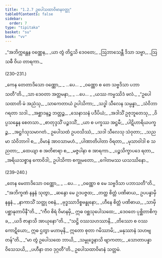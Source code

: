 ```yaml
---
title: "1.2.7 ဥပေါသထာဝိမာနဝတ္ထု"
tableOfContents: false
sidebar:
  order: 7
type: "tipitaka"
basket: "su"
book: "vv"
---
```



<DynamicBreadcrumb />

<Division number="229" book="vv" e="ch" v="19" p="29">

<Paragraph number="255" type="verses" book="vv">
_“အဘိက္ကန္တေန ဝဏ္ဏေန,_  
_ယာ တွံ တိဋ္ဌသိ ဒေဝတေ;_  
_ဩဘာသေန္တီ ဒိသာ သဗ္ဗာ,_  
_ဩသဓီ ဝိယ တာရကာ._  


(230–231.)
</Paragraph>

<Paragraph number="256" type="verses" book="vv">
_ကေန တေတာဒိသော ဝဏ္ဏော,_  
_ …ပေ… _  
_ဝဏ္ဏော စ တေ သဗ္ဗဒိသာ ပဘာသတီ”တိ._  

</Paragraph>

</Division>
<Division number="232" book="vv" e="ch" v="19" p="29">

<Paragraph number="257" type="verses" book="vv">
_သာ ဒေဝတာ အတ္တမနာ,_  
_ …ပေ… _  
_ယဿ ကမ္မဿိဒံ ဖလံ._  

</Paragraph>

</Division>
<Division number="233" book="vv" e="ch" v="19" p="29">

<Paragraph number="258" type="verses" book="vv">
_“ဥပေါသထာတိ မံ အညံသု,_  
_သာကေတာယံ ဥပါသိကာ;_  
_သဒ္ဓါ သီလေန သမ္ပန္နာ,_  
_သံဝိဘာဂရတာ သဒါ._  

</Paragraph>

</Division>
<Division number="234" book="vv" e="ch" v="19" p="29">

<Paragraph number="259" type="verses" book="vv">
_အစ္ဆာဒနဉ္စ ဘတ္တဉ္စ,_  
_သေနာသနံ ပဒီပိယံ;_  
_အဒါသိံ ဥဇုဘူတေသု,_  
_ဝိပ္ပသန္နေန စေတသာ._  

</Paragraph>

</Division>
<Division number="235" book="vv" e="ch" v="19" p="29">

<Paragraph number="260" type="verses" book="vv">
_စာတုဒ္ဒသိံ ပဉ္စဒသိံ,_  
_ယာ စ ပက္ခဿ အဋ္ဌမီ;_  
_ပါဋိဟာရိယပက္ခဉ္စ,_  
_အဋ္ဌင်္ဂသုသမာဂတံ._  

</Paragraph>

</Division>
<Division number="236" book="vv" e="ch" v="19" p="29">

<Paragraph number="261" type="verses" book="vv">
ဥပေါသထံ ဥပဝသိဿံ,_  
_သဒါ သီလေသု သံဝုတာ;_  
_သညမာ သံဝိဘာဂါ စ,_  
_ဝိမာနံ အာဝသာမဟံ._  

</Paragraph>

</Division>
<Division number="237" book="vv" e="ch" v="19" p="29">

<Paragraph number="262" type="verses" book="vv">
_ပါဏာတိပါတာ ဝိရတာ,_  
_မုသာဝါဒါ စ သညတာ;_  
_ထေယျာ စ အတိစာရာ စ,_  
_မဇ္ဇပါနာ စ အာရကာ._  

</Paragraph>

</Division>
<Division number="238" book="vv" e="ch" v="19" p="29">

<Paragraph number="263" book="vv">
_ပဉ္စသိက္ခာပဒေ ရတာ,_  
_အရိယသစ္စာန ကောဝိဒါ;_  
ဥပါသိကာ စက္ခုမတော,_  
_ဂေါတမဿ ယသဿိနော._  


(239–240.)
</Paragraph>

<Paragraph number="264" type="verses" book="vv">
_တေန မေတာဒိသော ဝဏ္ဏော,_  
_ …ပေ… _  
_ဝဏ္ဏော စ မေ သဗ္ဗဒိသာ ပဘာသတီ”တိ._  

</Paragraph>

</Division>
<Division number="241" book="vv" e="ch" v="19" p="29">

<Paragraph number="265" type="verses" book="vv">
_“အဘိက္ခဏံ နန္ဒနံ သုတွာ,_  
_ဆန္ဒော မေ ဥဒပဇ္ဇထ;_  
_တတ္ထ စိတ္တံ ပဏိဓာယ,_  
ဥပပန္နာမှိ နန္ဒနံ._  

</Paragraph>

</Division>
<Division number="242" book="vv" e="ch" v="19" p="29">

<Paragraph number="266" type="verses" book="vv">
_နာကာသိံ သတ္ထု ဝစနံ,_  
_ဗုဒ္ဓဿာဒိစ္စဗန္ဓုနော;_  
_ဟီနေ စိတ္တံ ပဏိဓာယ,_  
_သာမှိ ပစ္ဆာနုတာပိနီ”တိ._  

</Paragraph>

</Division>
<Division number="243" book="vv" e="ch" v="19" p="29">

<Paragraph number="267" type="verses" book="vv">
_“ကီဝ စိရံ ဝိမာနမှိ,_  
ဣဓ ဝစ္ဆသုပေါသထေ;_  
_ဒေဝတေ ပုစ္ဆိတာစိက္ခ,_  
_ယဒိ ဇာနာသိ အာယုနော”တိ._  

</Paragraph>

</Division>
<Division number="244" book="vv" e="ch" v="19" p="30">

<Paragraph number="268" book="vv">
_“သဋ္ဌိ ဝဿသဟဿာနိ,_  
_တိဿော စ ဝဿကောဋိယော;_  
ဣဓ ဌတွာ မဟာမုနိ,_  
ဣတော စုတာ ဂမိဿာမိ;_  
_မနုဿာနံ သဟဗျတန်”တိ._  

</Paragraph>

</Division>
<Division number="245" book="vv" e="ch" v="19" p="30">

<Paragraph number="269" type="verses" book="vv">
_“မာ တွံ ဥပေါသထေ ဘာယိ,_  
_သမ္ဗုဒ္ဓေနာသိ ဗျာကတာ;_  
_သောတာပန္နာ ဝိသေသယိ,_  
_ပဟီနာ တဝ ဒုဂ္ဂတီ”တိ._  


</Paragraph>
</Division>

<Paragraph number="270" type="center" book="vv">
ဥပေါသထာဝိမာနံ သတ္တမံ.
</Paragraph>